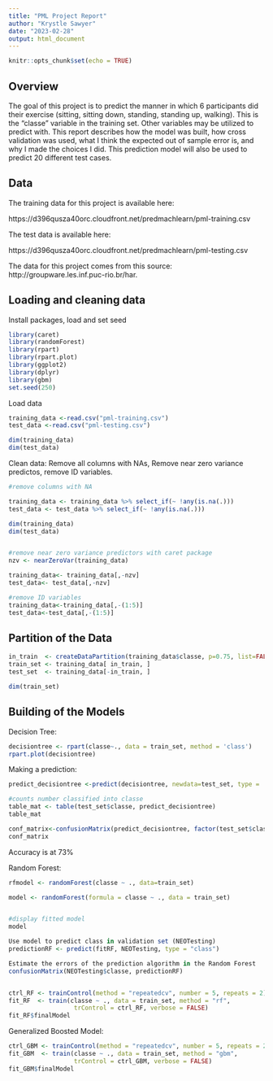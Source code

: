 ```yaml
---
title: "PML Project Report"
author: "Krystle Sawyer"
date: "2023-02-28"
output: html_document
---
```


```r
knitr::opts_chunk$set(echo = TRUE)
```

## Overview

The goal of this project is to predict the manner in which 6 participants did their exercise (sitting, sitting down, standing, standing up, walking). This is the "classe" variable in the training set. Other variables may be utilized to predict with. This report describes how the model was built, how cross validation was used, what I think the expected out of sample error is, and why I made the choices I did. This prediction model will also be used to predict 20 different test cases. 


## Data 
The training data for this project is available here: 

https://d396qusza40orc.cloudfront.net/predmachlearn/pml-training.csv

The test data is available here:

https://d396qusza40orc.cloudfront.net/predmachlearn/pml-testing.csv

The data for this project comes from this source: http://groupware.les.inf.puc-rio.br/har. 

## Loading and cleaning data

Install packages, load and set seed
```r
library(caret)
library(randomForest)
library(rpart)
library(rpart.plot)
library(ggplot2)
library(dplyr)
library(gbm)
set.seed(250)
```


Load data
```r
training_data <-read.csv("pml-training.csv")
test_data <-read.csv("pml-testing.csv")

dim(training_data)
dim(test_data)
```

Clean data: Remove all columns with NAs, Remove near zero variance predictos, remove ID variables. 
```r
#remove columns with NA

training_data <- training_data %>% select_if(~ !any(is.na(.)))
test_data <- test_data %>% select_if(~ !any(is.na(.)))

dim(training_data)
dim(test_data)


#remove near zero variance predictors with caret package
nzv <- nearZeroVar(training_data)

training_data<- training_data[,-nzv]
test_data<- test_data[,-nzv]

#remove ID variables
training_data<-training_data[,-(1:5)]
test_data<-test_data[,-(1:5)]

```

## Partition of the Data
```r
in_train  <- createDataPartition(training_data$classe, p=0.75, list=FALSE)
train_set <- training_data[ in_train, ]
test_set  <- training_data[-in_train, ]

dim(train_set)

```


## Building of the Models

Decision Tree:
```r

decisiontree <- rpart(classe~., data = train_set, method = 'class')
rpart.plot(decisiontree)
```
Making a prediction:
```r
predict_decisiontree <-predict(decisiontree, newdata=test_set, type = 'class')

#counts number classified into classe
table_mat <- table(test_set$classe, predict_decisiontree)
table_mat

```
```r
conf_matrix<-confusionMatrix(predict_decisiontree, factor(test_set$classe))
conf_matrix
```
Accuracy is at 73%


Random Forest:
```r

rfmodel <- randomForest(classe ~ ., data=train_set)

model <- randomForest(formula = classe ~ ., data = train_set)


#display fitted model
model

Use model to predict class in validation set (NEOTesting)
predictionRF <- predict(fitRF, NEOTesting, type = "class")

Estimate the errors of the prediction algorithm in the Random Forest
confusionMatrix(NEOTesting$classe, predictionRF)


ctrl_RF <- trainControl(method = "repeatedcv", number = 5, repeats = 2)
fit_RF  <- train(classe ~ ., data = train_set, method = "rf",
                  trControl = ctrl_RF, verbose = FALSE)
fit_RF$finalModel


```




Generalized Boosted Model:

```r

ctrl_GBM <- trainControl(method = "repeatedcv", number = 5, repeats = 2)
fit_GBM  <- train(classe ~ ., data = train_set, method = "gbm",
                  trControl = ctrl_GBM, verbose = FALSE)
fit_GBM$finalModel

```




